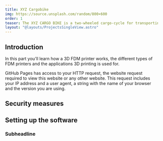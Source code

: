```yaml
---
title: XYZ Cargobike
img: https://source.unsplash.com/random/800×600
order: 1
teaser: The XYZ CARGO BIKE is a two-wheeled cargo-cycle for transporting persons or goods in a fast way.
layout: "@layouts/ProjectsSingleView.astro"
---
```


## Introduction

In this part you'll learn how a 3D FDM printer works, the different types of FDM printers and the applications 3D printing is used for.

GitHub Pages has access to your HTTP request, the website request required to view this website or any other website. This request includes your IP address and a user agent, a string with the name of your browser and the version you are using.

## Security measures

## Setting up the software

### Subheadline